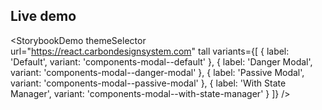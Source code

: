 ## Live demo

<StorybookDemo
  themeSelector
  url="https://react.carbondesignsystem.com"
  tall
  variants={[
    {
      label: 'Default',
      variant: 'components-modal--default'
    },
    {
      label: 'Danger Modal',
      variant: 'components-modal--danger-modal'
    },
    {
      label: 'Passive Modal',
      variant: 'components-modal--passive-modal'
    },
    {
      label: 'With State Manager',
      variant: 'components-modal--with-state-manager'
    }
  ]}
/>
